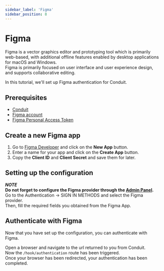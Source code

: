 ```yaml
---
sidebar_label: 'Figma'
sidebar_position: 8
---
```


# Figma

Figma is a vector graphics editor and prototyping tool which is primarily web-based, with additional offline features enabled by desktop applications for macOS and Windows.<br />
Figma is primarily focused on user interface and user experience design, and supports collaborative editing.

In this tutorial, we'll set up Figma authentication for Conduit.<br />

## Prerequisites

- [Conduit](https://getconduit.dev)
- [Figma account](https://www.figma.com/)
- [Figma Personal Access Token](https://www.figma.com/developers/docs#auth)

## Create a new Figma app

1. Go to [Figma Developer](https://www.figma.com/developers/apps) and click on the **New App** button.
2. Enter a name for your app and click on the **Create App** button.
3. Copy the **Client ID** and **Client Secret** and save them for later.

## Setting up the configuration

***NOTE***<br />
**Do not forget to configure the Figma provider through the [Admin Panel](../config#third-party).**<br />
Go to the Authentication -> SIGN IN METHODS and select the Figma provider.<br />
Then, fill the required fields you obtained from the Figma App.

## Authenticate with Figma

Now that you have set up the configuration, you can authenticate with Figma.<br />

[//]: # (figma postman photo)

Open a browser and navigate to the url returned to you from Conduit.<br />
Now the `/hook/authentication` route has been triggered.<br />
Once your browser has been redirected, your authentication has been completed.
